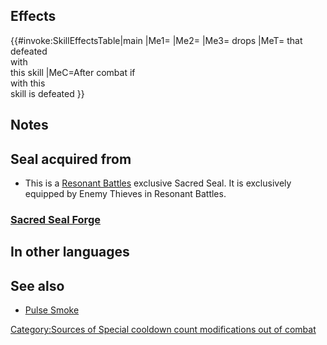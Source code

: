 {{Passive
|type=S
|exclusive=0
|1name=Charm Seal
|1tagid=SID_盗賊の偶像・落雷
|1effect=When the holder of this seal is defeated, restores 10 HP to unit that defeats holder, inflicts Special cooldown count+1 on that unit after combat, and a【Lightning Charm】drops.<br><br>【Lightning Charm】<br>Inflicts 20 damage to all enemies.
|1cost=0
|1required=-
|canUseMove={{MoveList|all}}
|canUseWeapon={{WeaponList|all}}
|properties=enemy_only
}}
==Effects==
{{#invoke:SkillEffectsTable|main
|Me1={{Eft|Heal|10}}
|Me2={{Eft|Increase Cooldown|1}}
|Me3={{It|Lightning Charm}} drops
|MeT={{Tgt|Unit}} that<br>defeated<br>{{Tgt|Foe}} with<br>this skill
|MeC=After combat if<br>{{Tgt|Foe}} with this<br>skill is defeated
}}
==Notes==
{{ResonantBattleItemSeals|Lightning Charm}}
==Seal acquired from==
* This is a [[Resonant Battles]] exclusive Sacred Seal. It is exclusively equipped by Enemy Thieves in Resonant Battles.
===[[Sacred Seal Forge]]===
{{SealCosts
|seals=Charm Seal
|badgeColor=-
|costs1=-
}}
==In other languages==
{{OtherLanguages
|english=Charm Seal
|japanese=盗賊の偶像・落雷
|german=Anhängersiegel
|spanishEU=Amuleto forajido
|spanishLA=Amuleto forajido
|french=Sceau talisman
|italian=Sigillo malia
|chineseTW=盜賊的偶像・落雷
|portuguese=Selo amuleto
}}
==See also==
* [[Pulse Smoke]]
{{Seals Navbox}}
[[Category:Sources of Special cooldown count modifications out of combat]]